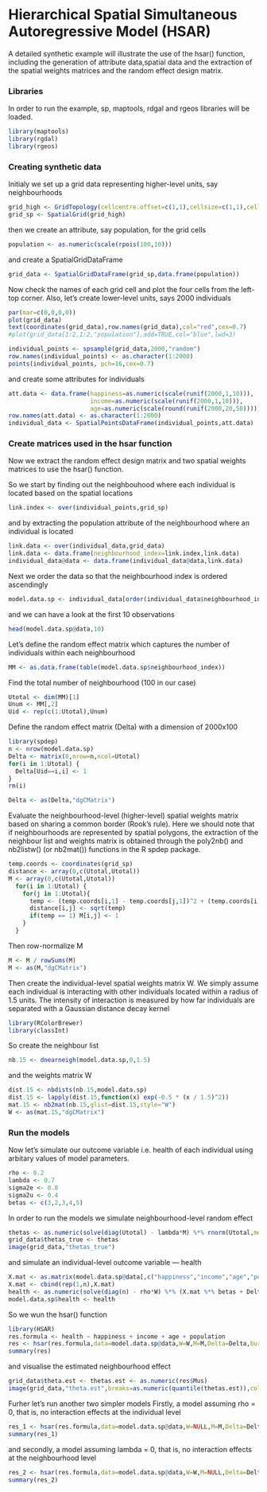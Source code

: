 <!--
%\VignetteEngine{knitr::knitr}
%\VignetteIndexEntry{Hierarchical Spatial Simultaneous Autoregressive Model (HSAR)}
-->
Hierarchical Spatial Simultaneous Autoregressive Model (HSAR)
======================================================

A detailed synthetic example will illustrate the use of the hsar() function, including the generation of attribute data,spatial data and the extraction of the spatial weights matrices and the random effect design matrix. 

### Libraries

In order to run the example, sp, maptools, rdgal and rgeos libraries will be loaded.

```{r,message=FALSE, warning=FALSE}
library(maptools)
library(rgdal)
library(rgeos)
```

### Creating synthetic data

Initialy we set up a grid data representing higher-level units, say neighbourhoods

```{r}
grid_high <- GridTopology(cellcentre.offset=c(1,1),cellsize=c(1,1),cells.dim=c(10,10))
grid_sp <- SpatialGrid(grid_high)
```

then we create an attribute, say population, for the grid cells

```{r}
population <- as.numeric(scale(rpois(100,10)))
```

and create a SpatialGridDataFrame

```{r}
grid_data <- SpatialGridDataFrame(grid_sp,data.frame(population))
```

Now check the names of each grid cell and plot the four cells from the left-top corner. Also, let's create lower-level units, says 2000 individuals

```{r}
par(mar=c(0,0,0,0))
plot(grid_data)
text(coordinates(grid_data),row.names(grid_data),col="red",cex=0.7)
#plot(grid_data[1:2,1:2,"population"],add=TRUE,col="blue",lwd=3)

individual_points <- spsample(grid_data,2000,"random")
row.names(individual_points) <- as.character(1:2000)
points(individual_points, pch=16,cex=0.7)
```

and create some attributes for individuals

```{r}
att.data <- data.frame(happiness=as.numeric(scale(runif(2000,1,10))),
                       income=as.numeric(scale(runif(2000,1,10))),
                       age=as.numeric(scale(round(runif(2000,20,50)))))
row.names(att.data) <- as.character(1:2000)
individual_data <- SpatialPointsDataFrame(individual_points,att.data)
```

### Create matrices used in the hsar function

Now we extract the random effect design matrix and two spatial weights matrices to use the hsar() function.

So we start by finding out the neighbouhood where each individual is located based on the spatial locations 

```{r}
link.index <- over(individual_points,grid_sp)
```

and by extracting the population attribute of the neighbourhood where an individual is located

```{r}
link.data <- over(individual_data,grid_data)
link.data <- data.frame(neighbourhood_index=link.index,link.data)
individual_data@data <- data.frame(individual_data@data,link.data)
```

Next we order the data so that the neighbourhood index is ordered ascendingly

```{r}
model.data.sp <- individual_data[order(individual_data$neighbourhood_index),]
```

and we can have a look at the first 10 observations

```{r}
head(model.data.sp@data,10)
```

Let's define the random effect matrix which captures the number of individuals within each neighbourhood

```{r}
MM <- as.data.frame(table(model.data.sp$neighbourhood_index))
```

Find the total number of neighbourhood  (100 in our case)

```{r}
Utotal <- dim(MM)[1]
Unum <- MM[,2]
Uid <- rep(c(1:Utotal),Unum)
```

Define the random effect matrix (Delta) with a dimension of 2000x100

```{r,message=FALSE, warning=FALSE}
library(spdep)
n <- nrow(model.data.sp)
Delta <- matrix(0,nrow=n,ncol=Utotal)
for(i in 1:Utotal) {
  Delta[Uid==i,i] <- 1
}
rm(i)

Delta <- as(Delta,"dgCMatrix")
```

Evaluate the neighbourhood-level (higher-level) spatial weights matrix based on sharing a common border (Rook's rule). Here we should note that if neighbourhoods are represented by spatial polygons, the extraction of the neighbour list and weights matrix is obtained through the poly2nb() and nb2listw() (or nb2mat()) functions in the R spdep package.

```{r}
temp.coords <- coordinates(grid_sp)
distance <- array(0,c(Utotal,Utotal))
M <- array(0,c(Utotal,Utotal))
  for(i in 1:Utotal) {
    for(j in 1:Utotal){
      temp <- (temp.coords[i,1] - temp.coords[j,1])^2 + (temp.coords[i,2] - temp.coords[j,2])^2 
      distance[i,j] <- sqrt(temp)
      if(temp == 1) M[i,j] <- 1
    }
  }
```

Then row-normalize M

```{r}
M <- M / rowSums(M)
M <- as(M,"dgCMatrix")
```

Then create the individual-level spatial weights matrix W. We simply assume each individual is interacting with other individuals located within a radius of 1.5 units. The intensity of interaction is measured by how far individuals are separated with a Gaussian distance decay kernel

```{r,message=FALSE, warning=FALSE}
library(RColorBrewer)
library(classInt)
```

So create the neighbour list

```{r}
nb.15 <- dnearneigh(model.data.sp,0,1.5)
```

and the weights matrix W

```{r}
dist.15 <- nbdists(nb.15,model.data.sp)
dist.15 <- lapply(dist.15,function(x) exp(-0.5 * (x / 1.5)^2))
mat.15 <- nb2mat(nb.15,glist=dist.15,style="W")
W <- as(mat.15,"dgCMatrix")
```

### Run the models

Now let's simulate our outcome variable i.e. health of each individual using arbitary values of model parameters.

```{r}
rho <- 0.2
lambda <- 0.7
sigma2e <- 0.8
sigma2u <- 0.4
betas <- c(3,2,3,4,5)
```

In order to run the models we simulate neighbourhood-level random effect

```{r}
thetas <- as.numeric(solve(diag(Utotal) - lambda*M) %*% rnorm(Utotal,mean=0,sd=sqrt(sigma2u)))
grid_data$thetas_true <- thetas
image(grid_data,"thetas_true")
```

and simulate an individual-level outcome variable --- health

```{r}
X.mat <- as.matrix(model.data.sp@data[,c("happiness","income","age","population")])
X.mat <- cbind(rep(1,n),X.mat)
health <- as.numeric(solve(diag(n) - rho*W) %*% (X.mat %*% betas + Delta %*% thetas + rnorm(n,0,sqrt(sigma2e))))
model.data.sp$health <- health
```

So we wun the hsar() function
```{r}
library(HSAR)
res.formula <- health ~ happiness + income + age + population
res <- hsar(res.formula,data=model.data.sp@data,W=W,M=M,Delta=Delta,burnin=100, Nsim=200)
summary(res)
```

and visualise the estimated neighbourhood effect

```{r}
grid_data$theta.est <- thetas.est <- as.numeric(res$Mus)
image(grid_data,"theta.est",breaks=as.numeric(quantile(thetas.est)),col=brewer.pal(4,"Reds"))
```

Furher let's run another two simpler models
Firstly,  a model assuming rho = 0, that is, no interaction effects at the individual level

```{r, eval=FALSE}
res_1 <- hsar(res.formula,data=model.data.sp@data,W=NULL,M=M,Delta=Delta,burnin=100, Nsim=200)
summary(res_1)
```

and secondly, a model assuming lambda = 0, that is, no interaction effects at the neighbourhood level

```{r, eval=FALSE}
res_2 <- hsar(res.formula,data=model.data.sp@data,W=W,M=NULL,Delta=Delta,burnin=100, Nsim=200)
summary(res_2)
```
